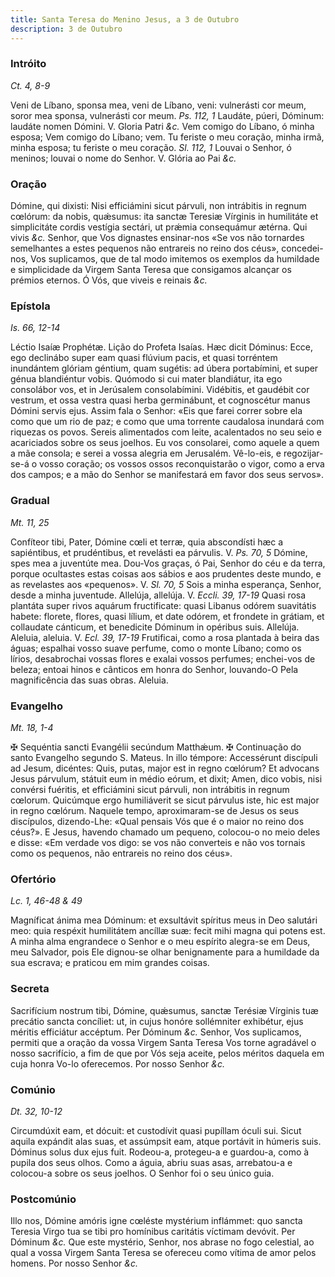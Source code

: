 ```yaml
---
title: Santa Teresa do Menino Jesus, a 3 de Outubro
description: 3 de Outubro
---
```


### Intróito

_Ct. 4, 8-9_

<div class="grid grid-cols-2 gap-5">
  <span class="text-justify">
    Veni de Líbano, sponsa mea, veni de Líbano, veni: vulnerásti cor meum, soror
    mea sponsa, vulnerásti cor meum. <em>Ps. 112, 1</em> Laudáte, púeri,
    Dóminum: laudáte nomen Dómini. V. Gloria Patri <em>&c.</em>
  </span>
  <span class="text-justify">
    Vem comigo do Líbano, ó minha esposa; Vem comigo do Líbano; vem. Tu feriste
    o meu coração, minha irmã, minha esposa; tu feriste o meu coração.
    <em>Sl. 112, 1</em> Louvai o Senhor, ó meninos; louvai o nome do Senhor. V. Glória
    ao Pai <em>&c.</em>
  </span>
</div>

### Oração

<div class="grid grid-cols-2 gap-5">
  <span class="text-justify">
    Dómine, qui dixisti: Nisi efficiámini sicut párvuli, non intrábitis in
    regnum cœlórum: da nobis, quǽsumus: ita sanctæ Teresiæ Vírginis in
    humilitáte et simplicitáte cordis vestígia sectári, ut prǽmia consequámur
    ætérna. Qui vivis <em>&c.</em>
  </span>
  <span class="text-justify">
    Senhor, que Vos dignastes ensinar-nos «Se vos não tornardes semelhantes a
    estes pequenos não entrareis no reino dos céus», concedei-nos, Vos
    suplicamos, que de tal modo imitemos os exemplos da humildade e simplicidade
    da Virgem Santa Teresa que consigamos alcançar os prémios eternos. Ó Vós,
    que viveis e reinais <em>&c.</em>
  </span>
</div>

### Epístola

_Is. 66, 12-14_

<div class="grid grid-cols-2 gap-5">
  <span class="text-justify">Léctio Isaíæ Prophétæ.</span>
  <span class="text-justify">Lição do Profeta Isaías.</span>
  <span class="text-justify">
    Hæc dicit Dóminus: Ecce, ego declinábo super eam quasi flúvium pacis, et
    quasi torréntem inundántem glóriam géntium, quam sugétis: ad úbera
    portabímini, et super génua blandiéntur vobis. Quómodo si cui mater
    blandiátur, ita ego consolábor vos, et in Jerúsalem consolabímini.
    Vidébitis, et gaudébit cor vestrum, et ossa vestra quasi herba germinábunt,
    et cognoscétur manus Dómini servis ejus.
  </span>
  <span class="text-justify">
    Assim fala o Senhor: «Eis que farei correr sobre ela como que um rio de paz;
    e como que uma torrente caudalosa inundará com riquezas os povos. Sereis
    alimentados com leite, acalentados no seu seio e acariciados sobre os seus
    joelhos. Eu vos consolarei, como aquele a quem a mãe consola; e serei a
    vossa alegria em Jerusalém. Vê-lo-eis, e regozijar-se-á o vosso coração; os
    vossos ossos reconquistarão o vigor, como a erva dos campos; e a mão do
    Senhor se manifestará em favor dos seus servos».
  </span>
</div>

### Gradual

_Mt. 11, 25_

<div class="grid grid-cols-2 gap-5">
  <span class="text-justify">
    Confíteor tibi, Pater, Dómine cœli et terræ, quia abscondísti hæc a
    sapiéntibus, et prudéntibus, et revelásti ea párvulis. V. <em>Ps. 70, 5</em>
    Dómine, spes mea a juventúte mea.
  </span>
  <span class="text-justify">
    Dou-Vos graças, ó Pai, Senhor do céu e da terra, porque ocultastes estas
    coisas aos sábios e aos prudentes deste mundo, e as revelastes aos
    «pequenos». V. <em>Sl. 70, 5</em> Sois a minha esperança, Senhor, desde a
    minha juventude.
  </span>
  <span class="text-justify">
    Allelúja, allelúja. V. <em>Eccli. 39, 17-19</em> Quasi rosa plantáta super
    rivos aquárum fructificate: quasi Libanus odórem suavitátis habete: florete,
    flores, quasi lílium, et date odórem, et frondete in grátiam, et collaudate
    cánticum, et benedicite Dóminum in opéribus suis. Allelúja.
  </span>
  <span class="text-justify">
    Aleluia, aleluia. V. <em>Ecl. 39, 17-19</em> Frutificai, como a rosa
    plantada à beira das águas; espalhai vosso suave perfume, como o monte
    Líbano; como os lírios, desabrochai vossas flores e exalai vossos perfumes;
    enchei-vos de beleza; entoai hinos e cânticos em honra do Senhor, louvando-O
    Pela magnificência das suas obras. Aleluia.
  </span>
</div>

### Evangelho

_Mt. 18, 1-4_

<div class="grid grid-cols-2 gap-5">
  <span class="text-justify">
    <span class="text-red-500">&#10016;</span> Sequéntia sancti Evangélii
    secúndum Matthǽum.
  </span>
  <span class="text-justify">
    <span class="text-red-500">&#10016;</span> Continuação do santo Evangelho
    segundo S. Mateus.
  </span>
  <span class="text-justify">
    In illo témpore: Accessérunt discípuli ad Jesum, dicéntes: Quis, putas,
    major est in regno cœlórum? Et advocans Jesus párvulum, státuit eum in médio
    eórum, et dixit; Amen, dico vobis, nisi convérsi fuéritis, et efficiámini
    sicut párvuli, non intrábitis in regnum cœlorum. Quicúmque ergo humiliáverit
    se sicut párvulus iste, hic est major in regno cœlórum.
  </span>
  <span class="text-justify">
    Naquele tempo, aproximaram-se de Jesus os seus discípulos, dizendo-Lhe:
    «Qual pensais Vós que é o maior no reino dos céus?». E Jesus, havendo
    chamado um pequeno, colocou-o no meio deles e disse: «Em verdade vos digo:
    se vos não converteis e não vos tornais como os pequenos, não entrareis no
    reino dos céus».
  </span>
</div>

### Ofertório

_Lc. 1, 46-48 & 49_

<div class="grid grid-cols-2 gap-5">
  <span class="text-justify">
    Magníficat ánima mea Dóminum: et exsultávit spíritus meus in Deo salutári
    meo: quia respéxit humilitátem ancíllæ suæ: fecit mihi magna qui potens est.
  </span>
  <span class="text-justify">
    A minha alma engrandece o Senhor e o meu espírito alegra-se em Deus, meu
    Salvador, pois Ele dignou-se olhar benignamente para a humildade da sua
    escrava; e praticou em mim grandes coisas.
  </span>
</div>

### Secreta

<div class="grid grid-cols-2 gap-5">
  <span class="text-justify">
    Sacrifícium nostrum tibi, Dómine, quǽsumus, sanctæ Terésiæ Vírginis tuæ
    precátio sancta concíliet: ut, in cujus honóre sollémniter exhibétur, ejus
    méritis efficiátur accéptum. Per Dóminum <em>&c.</em>
  </span>
  <span class="text-justify">
    Senhor, Vos suplicamos, permiti que a oração da vossa Virgem Santa Teresa
    Vos torne agradável o nosso sacrifício, a fim de que por Vós seja aceite,
    pelos méritos daquela em cuja honra Vo-lo oferecemos. Por nosso Senhor
    <em>&c.</em>
  </span>
</div>

### Comúnio

_Dt. 32, 10-12_

<div class="grid grid-cols-2 gap-5">
  <span class="text-justify">
    Circumdúxit eam, et dócuit: et custodívit quasi pupíllam óculi sui. Sicut
    aquila expándit alas suas, et assúmpsit eam, atque portávit in húmeris suis.
    Dóminus solus dux ejus fuit.
  </span>
  <span class="text-justify">
    Rodeou-a, protegeu-a e guardou-a, como à pupila dos seus olhos. Como a
    águia, abriu suas asas, arrebatou-a e colocou-a sobre os seus joelhos. O
    Senhor foi o seu único guia.
  </span>
</div>

### Postcomúnio

<div class="grid grid-cols-2 gap-5">
  <span class="text-justify">
    Illo nos, Dómine amóris igne cœléste mystérium inflámmet: quo sancta Teresia
    Virgo tua se tibi pro homínibus caritátis víctimam devóvit. Per Dóminum
    <em>&c.</em>
  </span>
  <span class="text-justify">
    Que este mystério, Senhor, nos abrase no fogo celestial, ao qual a vossa
    Virgem Santa Teresa se ofereceu como vítima de amor pelos homens. Por nosso
    Senhor <em>&c.</em>
  </span>
</div>
